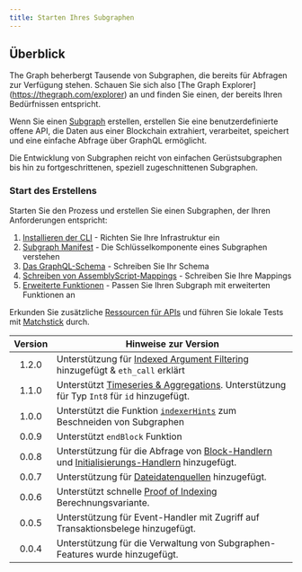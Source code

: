 ```yaml
---
title: Starten Ihres Subgraphen
---
```


## Überblick

The Graph beherbergt Tausende von Subgraphen, die bereits für Abfragen zur Verfügung stehen. Schauen Sie sich also [The Graph Explorer] (https://thegraph.com/explorer) an und finden Sie einen, der bereits Ihren Bedürfnissen entspricht.

Wenn Sie einen [Subgraph](/subgraphs/developing/subgraphs/) erstellen, erstellen Sie eine benutzerdefinierte offene API, die Daten aus einer Blockchain extrahiert, verarbeitet, speichert und eine einfache Abfrage über GraphQL ermöglicht.

Die Entwicklung von Subgraphen reicht von einfachen Gerüstsubgraphen bis hin zu fortgeschrittenen, speziell zugeschnittenen Subgraphen.

### Start des Erstellens

Starten Sie den Prozess und erstellen Sie einen Subgraphen, der Ihren Anforderungen entspricht:

1. [Installieren der CLI](/subgraphs/developing/creating/install-the-cli/) - Richten Sie Ihre Infrastruktur ein
2. [Subgraph Manifest](/subgraphs/developing/creating/subgraph-manifest/) - Die Schlüsselkomponente eines Subgraphen verstehen
3. [Das GraphQL-Schema](/subgraphs/developing/creating/ql-schema/) - Schreiben Sie Ihr Schema
4. [Schreiben von AssemblyScript-Mappings](/subgraphs/developing/creating/assemblyscript-mappings/) - Schreiben Sie Ihre Mappings
5. [Erweiterte Funktionen](/subgraphs/developing/creating/advanced/) - Passen Sie Ihren Subgraph mit erweiterten Funktionen an

Erkunden Sie zusätzliche [Ressourcen für APIs](/subgraphs/developing/creating/graph-ts/README/) und führen Sie lokale Tests mit [Matchstick](/subgraphs/developing/creating/unit-testing-framework/) durch.

| Version | Hinweise zur Version |
| :-: | --- |
| 1.2.0 | Unterstützung für [Indexed Argument Filtering](/#indexed-argument-filters--topic-filters) hinzugefügt & `eth_call` erklärt |
| 1.1.0 | Unterstützt [Timeseries & Aggregations](#timeseries-and-aggregations). Unterstützung für Typ `Int8` für `id` hinzugefügt. |
| 1.0.0 | Unterstützt die Funktion [`indexerHints`](/developing/creating-a-subgraph/#indexer-hints) zum Beschneiden von Subgraphen |
| 0.0.9 | Unterstützt `endBlock` Funktion |
| 0.0.8 | Unterstützung für die Abfrage von [Block-Handlern](/developing/creating-a-subgraph/#polling-filter) und [Initialisierungs-Handlern](/developing/creating-a-subgraph/#once-filter) hinzugefügt. |
| 0.0.7 | Unterstützung für [Dateidatenquellen](/developing/creating-a-subgraph/#file-data-sources) hinzugefügt. |
| 0.0.6 | Unterstützt schnelle [Proof of Indexing](/indexing/overview/#what-is-a-proof-of-indexing-poi) Berechnungsvariante. |
| 0.0.5 | Unterstützung für Event-Handler mit Zugriff auf Transaktionsbelege hinzugefügt. |
| 0.0.4 | Unterstützung für die Verwaltung von Subgraphen-Features wurde hinzugefügt. |
